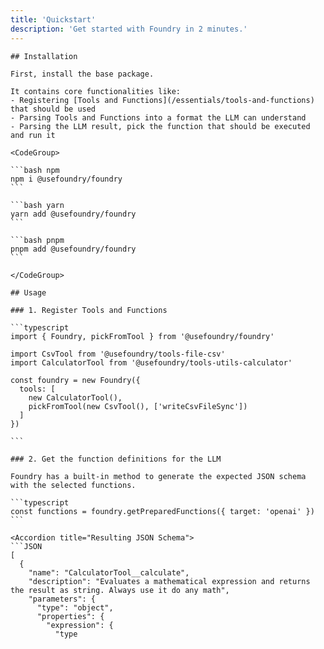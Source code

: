 ```yaml
---
title: 'Quickstart'
description: 'Get started with Foundry in 2 minutes.'
---
```


<Tabs>
  <Tab title="Use Foundry with LLMs">

    ## Installation

    First, install the base package.

    It contains core functionalities like:
    - Registering [Tools and Functions](/essentials/tools-and-functions) that should be used
    - Parsing Tools and Functions into a format the LLM can understand
    - Parsing the LLM result, pick the function that should be executed and run it

    <CodeGroup>

    ```bash npm
    npm i @usefoundry/foundry
    ```

    ```bash yarn
    yarn add @usefoundry/foundry
    ```

    ```bash pnpm
    pnpm add @usefoundry/foundry
    ```

    </CodeGroup>

    ## Usage

    ### 1. Register Tools and Functions

    ```typescript
    import { Foundry, pickFromTool } from '@usefoundry/foundry'

    import CsvTool from '@usefoundry/tools-file-csv'
    import CalculatorTool from '@usefoundry/tools-utils-calculator'

    const foundry = new Foundry({
      tools: [
        new CalculatorTool(),
        pickFromTool(new CsvTool(), ['writeCsvFileSync'])
      ]
    })

    ```

    ### 2. Get the function definitions for the LLM

    Foundry has a built-in method to generate the expected JSON schema with the selected functions.

    ```typescript
    const functions = foundry.getPreparedFunctions({ target: 'openai' })
    ```

    <Accordion title="Resulting JSON Schema">
    ```JSON
    [
      {
        "name": "CalculatorTool__calculate",
        "description": "Evaluates a mathematical expression and returns the result as string. Always use it do any math",
        "parameters": {
          "type": "object",
          "properties": {
            "expression": {
              "type